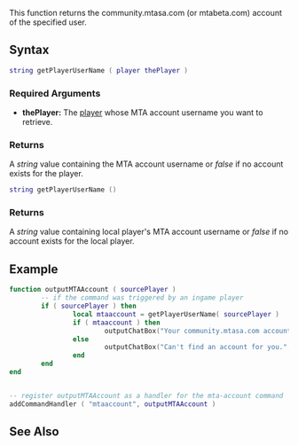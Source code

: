 
{{Server client function}}
{{MessageBox|
   bordercolorhex = FF0000 |
   bgcolorhex = FFBFBF |
   image = File:Emblem-important.png |
   message = This function is deprecated. This means that its use is discouraged. |
   subtext = MTA Community accounts were dropped in favor of [[/serial.md|serials]] for identifying players. |
}}

This function returns the community.mtasa.com (or mtabeta.com) account of the specified user.

==Syntax==
<section name="Server" class="server" show="true">
<syntaxhighlight lang="lua">
string getPlayerUserName ( player thePlayer )
</syntaxhighlight> 
===Required Arguments=== 
*'''thePlayer:''' The [[/player.md|player]] whose MTA account username you want to retrieve.

===Returns===
A ''string'' value containing the MTA account username or ''false'' if no account exists for the player.
</section>

<section name="Client" class="client" show="true">
<syntaxhighlight lang="lua">
string getPlayerUserName ()
</syntaxhighlight> 
===Returns===
A ''string'' value containing local player's MTA account username or ''false'' if no account exists for the local player.
</section>

==Example==
<section name="Server" class="server" show="true">
<syntaxhighlight lang="lua">
function outputMTAAccount ( sourcePlayer )
        -- if the command was triggered by an ingame player
        if ( sourcePlayer ) then
                local mtaaccount = getPlayerUserName( sourcePlayer )
                if ( mtaaccount ) then
                        outputChatBox("Your community.mtasa.com account is " .. mtaaccount, sourcePlayer )
                else
                        outputChatBox("Can't find an account for you.", sourcePlayer )
                end
        end
end


-- register outputMTAAccount as a handler for the mta-account command
addCommandHandler ( "mtaaccount", outputMTAAccount )
</syntaxhighlight> 
</section>

==See Also==
{{Player functions}}